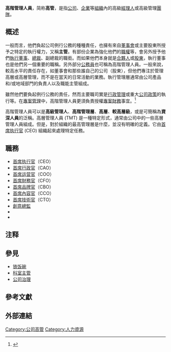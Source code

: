 '''高階管理人員'''{{notetag|也称为'''高級管理人員'''、'''執行管理人員'''、'''行政管理人員'''和'''管理階層'''等}}，简称'''高管'''，是指[[公司|公司]]、[[企業|企業]]等[[组织_(社会学)|組織]]內的高級[[經理人|經理人]]或高級管理[[團隊|團隊]]。

== 概述 ==
一般而言，他們負起公司例行公務的種種責任，也擁有來自[[董事會|董事會]]或主要股東所授予之特定的執行權力，又稱'''主管'''{{notetag|在中國大陸稱作[[領導|領導]]}}。有部份企業為強化他們的[[職權|職權]]等，會另外授予他們[[執行董事|執行董事]]、[[總裁|總裁]]、副總裁的職銜。而如果他們本身就是[[合夥人|合夥人]]或[[股東|股東]]，執行董事也是他們另一個重要的職稱。另外部分[[公務員|公務員]]也可稱為高階管理人員。一般來說，較高水平的責任存在，如董事會和那些誰自己的公司（股東），但他們專注於管理高層或高層管理，而不是在當天的日常活動的業務。執行管理層通常由公司產品和/或地域部門的負責人以及職能主管{{notetag|如首席財務官、首席運營官和首席戰略官}}組成。

雖然他們要負起例行公務的責任，然而主要職司實是[[行政管理|行政管理]]或重大[[公司|公司]][[政策|政策]]的執行等。在[[專案管理|專案管理]]中，高階管理人員更須負責授權[[專案|專案]][[財務|財務]]事宜。<ref>{{Cite web |url=http://www.pmhut.com/project-management-pitfalls |title=Project Management Pitfalls |accessdate=2010-09-11 |archive-date=2010-01-14 |archive-url=https://web.archive.org/web/20100114232906/http://www.pmhut.com/project-management-pitfalls |dead-url=no }}</ref>

高階管理人員可以是'''高級管理人'''、'''高階管理層'''、'''高層'''、'''較高層級'''，或是可簡稱為'''資深人員'''的泛稱。高層管理人員 (TMT) 是一種特定形式，通常由公司中的一些高層管理人員組成。但是，對於組織的最高管理層是什麼，並沒有明確的定義。它由[[首席执行官|首席执行官]] (CEO) 組織起來處理特定任務。

== 職務 ==
* [[首席执行官|首席执行官]]（CEO）
* [[行政总监|首席行政官]]（CAO）
* [[首席运营官|首席运营官]]（COO）
* [[首席財務官|首席財務官]]（CFO）
* [[品牌長|首席品牌官]]（CBO）
* [[首席內容官|首席內容官]]（CCO）
* [[首席技術官|首席技術官]]（CTO）
* [[創意總監|創意總監]]
* {{Link-en|发展总监|Development director}}
* {{Link-en|法律总监|General counsel}}

==注释==
{{notefoot}}
==參見==
* [[铁饭碗|铁饭碗]]
* [[科室主管|科室主管]]
* [[公司治理|公司治理]]

==參考文獻==
{{reflist}}
== 外部連結 ==

{{管理學}}
{{公司头衔}}

[[Category:公司高管|Category:公司高管]]
[[Category:人力資源|Category:人力資源]]